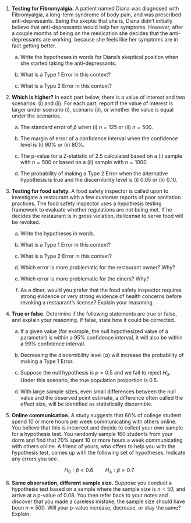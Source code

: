 1.  **Testing for Fibromyalgia.** A patient named Diana was diagnosed with Fibromyalgia, a long-term syndrome of body pain, and was prescribed anti-depressants.
    Being the skeptic that she is, Diana didn't initially believe that anti-depressants would help her symptoms.
    However, after a couple months of being on the medication she decides that the anti-depressants are working, because she feels like her symptoms are in fact getting better.

    a.  Write the hypotheses in words for Diana's skeptical position when she started taking the anti-depressants.

    b.  What is a Type 1 Error in this context?

    c.  What is a Type 2 Error in this context?

2.  **Which is higher?** In each part below, there is a value of interest and two scenarios: (i) and (ii).
    For each part, report if the value of interest is larger under scenario (i), scenario (ii), or whether the value is equal under the scenarios.

    a.  The standard error of $\hat{p}$ when (i) $n = 125$ or (ii) $n = 500$.

    b.  The margin of error of a confidence interval when the confidence level is (i) 90% or (ii) 80%.

    c.  The p-value for a Z-statistic of 2.5 calculated based on a (i) sample with $n = 500$ or based on a (ii) sample with $n = 1000$.

    d.  The probability of making a Type 2 Error when the alternative hypothesis is true and the discernibility level is (i) 0.05 or (ii) 0.10.

3.  **Testing for food safety.** A food safety inspector is called upon to investigate a restaurant with a few customer reports of poor sanitation practices.
    The food safety inspector uses a hypothesis testing framework to evaluate whether regulations are not being met.
    If he decides the restaurant is in gross violation, its license to serve food will be revoked.

    a.  Write the hypotheses in words.

    b.  What is a Type 1 Error in this context?

    c.  What is a Type 2 Error in this context?

    d.  Which error is more problematic for the restaurant owner?
        Why?

    e.  Which error is more problematic for the diners?
        Why?

    f.  As a diner, would you prefer that the food safety inspector requires strong evidence or very strong evidence of health concerns before revoking a restaurant's license?
        Explain your reasoning.

4.  **True or false.** Determine if the following statements are true or false, and explain your reasoning.
    If false, state how it could be corrected.

    a.  If a given value (for example, the null hypothesized value of a parameter) is within a 95% confidence interval, it will also be within a 99% confidence interval.

    b.  Decreasing the discernibility level ($\alpha$) will increase the probability of making a Type 1 Error.

    c.  Suppose the null hypothesis is $p = 0.5$ and we fail to reject $H_0$.
        Under this scenario, the true population proportion is 0.5.

    d.  With large sample sizes, even small differences between the null value and the observed point estimate, a difference often called the effect size, will be identified as statistically discernible.

    \clearpage

5.  **Online communication.** A study suggests that 60% of college student spend 10 or more hours per week communicating with others online.
    You believe that this is incorrect and decide to collect your own sample for a hypothesis test.
    You randomly sample 160 students from your dorm and find that 70% spent 10 or more hours a week communicating with others online.
    A friend of yours, who offers to help you with the hypothesis test, comes up with the following set of hypotheses.
    Indicate any errors you see.

    $$H_0: \hat{p} < 0.6 \quad \quad H_A: \hat{p} > 0.7$$

6.  **Same observation, different sample size.** Suppose you conduct a hypothesis test based on a sample where the sample size is $n = 50$, and arrive at a p-value of 0.08.
    You then refer back to your notes and discover that you made a careless mistake, the sample size should have been $n = 500$.
    Will your p-value increase, decrease, or stay the same?
    Explain.
